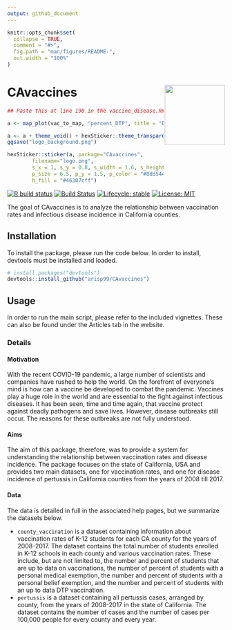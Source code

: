 ```yaml
---
output: github_document
---
```


<!-- README.md is generated from README.Rmd. Please edit that file -->

```r
knitr::opts_chunk$set(
  collapse = TRUE,
  comment = "#>",
  fig.path = "man/figures/README-",
  out.width = "100%"
)
```


# CAvaccines <a href='https://github.com/arisp99/CAvaccines'><img src='man/figures/logo.png' align="right" height="139" /></a>

```r
## Paste this at line 190 in the vaccine_disease.Rmd file

a <- map_plot(vac_to_map, "percent_DTP", title = "DTP Vaccinations")

a <- a + theme_void() + hexSticker::theme_transparent() + theme(legend.position = "none") + labs(title = NULL)
ggsave("logo_background.png")

hexSticker::sticker(a, package="CAvaccines", 
        filename="logo.png", 
        s_x = 1, s_y = 0.8, s_width = 1.6, s_height = 1.2,
        p_size = 6.5, p_y = 1.5, p_color = "#8dd544ff", h_color = "#8dd544ff",
        h_fill = "#46307cff")
```


<!-- badges: start -->
[![R build status](https://github.com/arisp99/CAvaccines/workflows/R-CMD-check/badge.svg)](https://github.com/arisp99/CAvaccines/actions)
[![Build Status](https://travis-ci.com/arisp99/CAvaccines.svg?branch=master)](https://travis-ci.com/arisp99/CAvaccines)
[![Lifecycle: stable](https://img.shields.io/badge/lifecycle-stable-brightgreen.svg)](https://www.tidyverse.org/lifecycle/#stable)
[![License: MIT](https://img.shields.io/badge/License-MIT-yellow.svg)]()
<!-- badges: end -->

The goal of CAvaccines is to analyze the relationship between vaccination rates
and infectious disease incidence in California counties.

## Installation
To install the package, please run the code below. In order to install, devtools
must be installed and loaded.
```r
# install.packages("devtools")
devtools::install_github("arisp99/CAvaccines")
```

## Usage
In order to run the main script, please refer to the included vignettes. These
can also be found under the Articles tab in the website. 

### Details
#### Motivation
With the recent COVID-19 pandemic, a large number of scientists and companies
have rushed to help the world. On the forefront of everyone's mind is how can
a vaccine be developed to combat the pandemic. Vaccines play a huge role in the
world and are essential to the fight against infectious diseases. It has been
seen, time and time again, that vaccine protect against deadly pathogens and
save lives. However, disease outbreaks still occur. The reasons for these 
outbreaks are not fully understood. 

#### Aims
The aim of this package, therefore, was to provide a system for understanding
the relationship between vaccination rates and disease incidence. The package 
focuses on the state of California, USA and provides two main datasets, one 
for vaccination rates, and one for disease incidence of pertussis in California 
counties from the years of 2008 till 2017.

#### Data
The data is detailed in full in the associated help pages, but we summarize the
datasets below.

* `county_vaccination` is a dataset containing information about vaccination 
rates of K-12 students for each CA county for the years of 2008-2017. The 
dataset contains the total number of students enrolled in K-12 schools in each 
county and various vaccination rates. These include, but are not limited to, 
the number and percent of students that are up to data on vaccinations, the
number of percent of students with a personal medical exemption, the number and
percent of students with a personal belief exemption, and the number and percent
of students with an up to data DTP vaccination.
* `pertussis` is a dataset containing all pertussis cases, arranged by county, 
from the years of 2008-2017 in the state of California. The dataset contains the
number of cases and the number of cases per 100,000 people for every county and
every year.

